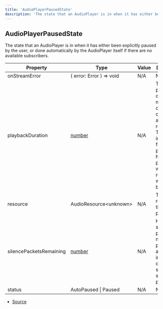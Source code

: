 ```yaml
---
title: 'AudioPlayerPausedState'
description: 'The state that an AudioPlayer is in when it has either been explicitly paused by the user, or done automatically by the AudioPlayer itself if there are no available subscribers.'
---
```


## AudioPlayerPausedState

The state that an AudioPlayer is in when it has either been explicitly paused by the user, or done
automatically by the AudioPlayer itself if there are no available subscribers.

| Property                | Type                                                                                              | Value | Description                                                                                                                                                      |
| ----------------------- | ------------------------------------------------------------------------------------------------- | ----- | ---------------------------------------------------------------------------------------------------------------------------------------------------------------- |
| onStreamError           | ( error: Error ) => void                                                                          | N/A   | N/A                                                                                                                                                              |
| playbackDuration        | [number](https://developer.mozilla.org/en-US/docs/Web/JavaScript/Reference/Global_Objects/Number) | N/A   | The playback duration in milliseconds of the current audio resource. This includes filler silence packets that have been played when the resource was buffering. |
| resource                | AudioResource\<unknown>                                                                           | N/A   | The current resource of the audio player.                                                                                                                        |
| silencePacketsRemaining | [number](https://developer.mozilla.org/en-US/docs/Web/JavaScript/Reference/Global_Objects/Number) | N/A   | How many silence packets still need to be played to avoid audio interpolation due to the stream suddenly pausing.                                                |
| status                  | AutoPaused \| Paused                                                                              | N/A   | N/A                                                                                                                                                              |

- [Source](https://github.com/androz2091/discord-player/blob/ce04b3f4c6671029ce4d4aa9090e56ac7e7f5666/packages/discord-voip/src/audio/AudioPlayer.ts#L129)
